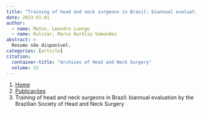 ```yaml
---
title: "Training of head and neck surgeons in Brazil: biannual evaluation by the Brazilian Society of Head and Neck Surgery"
date: 2023-01-01
author:
  - name: Matos, Leandro Luongo
  - name: Kulcsar, Marco Aurélio Vamondes
abstract: > 
  Resumo não disponível.
categories: [article]
citation: 
  container-title: "Archives of Head and Neck Surgery"
  volume: 52
---
```


```{=html}
<nav aria-label="breadcrumb">
  <ol class="breadcrumb">
    <li class="breadcrumb-item"><a href="../../index.html">Home</a></li>
    <li class="breadcrumb-item"><a href="../index.html">Publicações</a></li>
    <li class="breadcrumb-item active" aria-current="page">Training of head and neck surgeons in Brazil: biannual evaluation by the Brazilian Society of Head and Neck Surgery</li>
  </ol>
</nav>
```
